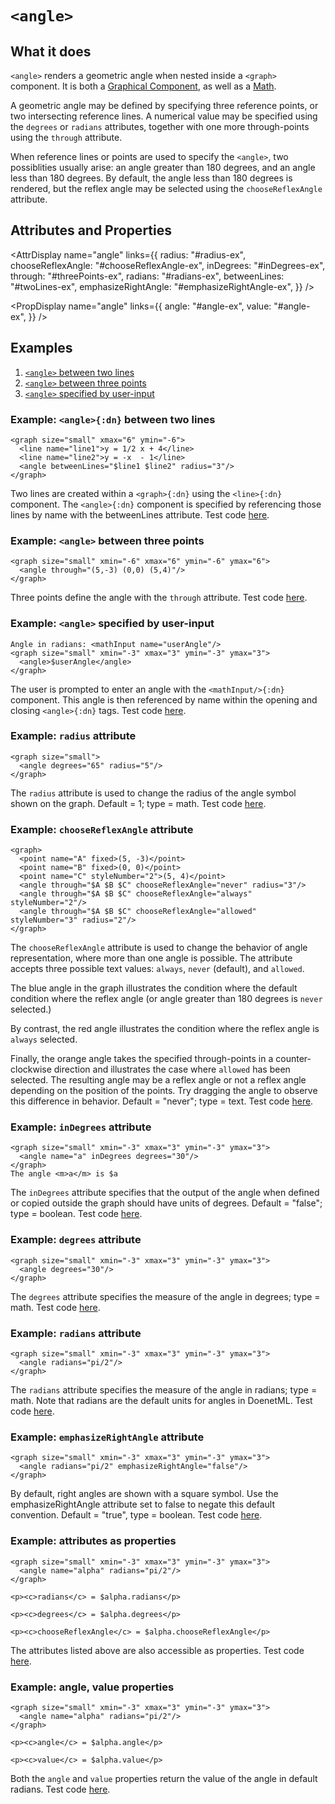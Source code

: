 
# `<angle>`

## What it does
`<angle>` renders a geometric angle when nested inside a `<graph>` component. It is both a [Graphical Component](../componentClasses), as well as a [Math](../componentClasses). 

A geometric angle may be defined by specifying three reference points, or two intersecting reference lines. A numerical value may be specified using the `degrees` or `radians` attributes, together with one more through-points using the `through` attribute.

When reference lines or points are used to specify the `<angle>`, two possiblities usually arise: an angle greater than 180 degrees, and an angle less than 180 degrees.  By default, the angle less than 180 degrees is rendered, but the reflex angle may be selected using the `chooseReflexAngle` attribute.

## Attributes and Properties

<AttrDisplay name="angle" links={{
  radius: "#radius-ex",
  chooseReflexAngle: "#chooseReflexAngle-ex",
  inDegrees: "#inDegrees-ex",
  through: "#threePoints-ex",
  radians: "#radians-ex",
  betweenLines: "#twoLines-ex",
  emphasizeRightAngle: "#emphasizeRightAngle-ex",
}} />

<PropDisplay name="angle" links={{
  angle: "#angle-ex",
  value: "#angle-ex",
}} />

## Examples
1. [`<angle>` between two lines](#twoLines-ex)
2. [`<angle>` between three points](#threePoints-ex)
3. [`<angle>` specified by user-input](#userInput-ex)

<a id="twoLines-ex"></a>
### Example: `<angle>{:dn}` between two lines
```dn {4}
<graph size="small" xmax="6" ymin="-6">
  <line name="line1">y = 1/2 x + 4</line>
  <line name="line2">y = -x  - 1</line>
  <angle betweenLines="$line1 $line2" radius="3"/>
</graph>
```
Two lines are created within a `<graph>{:dn}` using the `<line>{:dn}` component. The `<angle>{:dn}` component is specified by referencing those lines by name with the betweenLines attribute. Test code [here](#test-code).

<a id="threePoints-ex"></a>
### Example: `<angle>` between three points
```dn
<graph size="small" xmin="-6" xmax="6" ymin="-6" ymax="6">
  <angle through="(5,-3) (0,0) (5,4)"/>
</graph>
```
Three points define the angle with the `through` attribute. Test code [here](#test-code).

<a id="userInput-ex"></a>
### Example: `<angle>` specified by user-input
```dn {3}
Angle in radians: <mathInput name="userAngle"/>
<graph size="small" xmin="-3" xmax="3" ymin="-3" ymax="3">
  <angle>$userAngle</angle>
</graph>
```
The user is prompted to enter an angle with the `<mathInput/>{:dn}` component. This angle is then referenced by name within the opening and closing `<angle>{:dn}` tags. Test code [here](#test-code).

<a id="radius-ex"></a>
### Example: `radius` attribute
```dn
<graph size="small">
  <angle degrees="65" radius="5"/>
</graph>
```
The `radius` attribute is used to change the radius of the angle symbol shown on the graph. Default = 1; type = math. Test code [here](#test-code).

<a id="chooseReflexAngle-ex"></a>
### Example: `chooseReflexAngle` attribute
```dn {5,6,7}
<graph>
  <point name="A" fixed>(5, -3)</point>
  <point name="B" fixed>(0, 0)</point>
  <point name="C" styleNumber="2">(5, 4)</point>
  <angle through="$A $B $C" chooseReflexAngle="never" radius="3"/>
  <angle through="$A $B $C" chooseReflexAngle="always" styleNumber="2"/>
  <angle through="$A $B $C" chooseReflexAngle="allowed" styleNumber="3" radius="2"/>
</graph>
```
The `chooseReflexAngle` attribute is used to change the behavior of angle representation, where more than one angle is possible. The attribute accepts three possible text values: `always`, `never` (default), and `allowed`.

The blue angle in the graph illustrates the condition where the default condition where the reflex angle (or angle greater than 
180 degrees is `never` selected.)

By contrast, the red angle illustrates the condition where the reflex angle is `always` selected.

Finally, the orange angle takes the specified through-points in a counter-clockwise direction and illustrates the case where `allowed` has been selected. The resulting angle may be a reflex angle or not a reflex angle depending on the position of the points. Try dragging the angle to observe this difference in behavior. Default = "never"; type = text. Test code [here](#test-code).

<a id="inDegrees-ex"></a>
### Example: `inDegrees` attribute
```dn
<graph size="small" xmin="-3" xmax="3" ymin="-3" ymax="3">
  <angle name="a" inDegrees degrees="30"/>
</graph>
The angle <m>a</m> is $a
```
The `inDegrees` attribute specifies that the output of the angle when defined or copied outside the graph should have units of degrees. Default = "false"; type = boolean. Test code [here](#test-code).

<a id="degrees-ex"></a>
### Example: `degrees` attribute
```dn
<graph size="small" xmin="-3" xmax="3" ymin="-3" ymax="3">
  <angle degrees="30"/>
</graph>
```
The `degrees` attribute specifies the measure of the angle in degrees; type = math. Test code [here](#test-code).

<a id="radians-ex"></a>
### Example: `radians` attribute
```dn
<graph size="small" xmin="-3" xmax="3" ymin="-3" ymax="3">
  <angle radians="pi/2"/>
</graph>
```
The `radians` attribute specifies the measure of the angle in radians; type = math. Note that radians are the default units for angles in DoenetML. Test code [here](#test-code).


<a id="emphasizeRightAngle-ex"></a>
### Example: `emphasizeRightAngle` attribute
```dn
<graph size="small" xmin="-3" xmax="3" ymin="-3" ymax="3">
  <angle radians="pi/2" emphasizeRightAngle="false"/>
</graph>
```
By default, right angles are shown with a square symbol. Use the emphasizeRightAngle attribute set to false to negate this default convention. Default = "true", type = boolean. Test code [here](#test-code).

<a id="attributesAsProps-ex"></a>
### Example: attributes as properties
```dn
<graph size="small" xmin="-3" xmax="3" ymin="-3" ymax="3">
  <angle name="alpha" radians="pi/2"/>
</graph>

<p><c>radians</c> = $alpha.radians</p>

<p><c>degrees</c> = $alpha.degrees</p>

<p><c>chooseReflexAngle</c> = $alpha.chooseReflexAngle</p>
```
The attributes listed above are also accessible as properties. Test code [here](#test-code).


<a id="angle-ex"></a>
### Example: angle, value properties
```dn
<graph size="small" xmin="-3" xmax="3" ymin="-3" ymax="3">
  <angle name="alpha" radians="pi/2"/>
</graph>

<p><c>angle</c> = $alpha.angle</p>

<p><c>value</c> = $alpha.value</p>
```
Both the `angle` and `value` properties return the value of the angle in default radians. Test code [here](#test-code).

<a id="test-code"></a>
